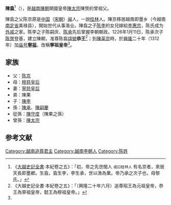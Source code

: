 '''陳翕'''<ref name=b5>《[[大越史記全書|大越史記全書]]·本紀卷之五》：「初，帝之先世閩人 <small>或曰桂林人</small> 有名京者，來居天長即墨鄕。生翕，翕生李，李生承，世以漁為業。帝乃承之次子也，母黎氏。」</ref>（{{vie|v='''Trần Hấp'''|hn=陳翕}}），是[[越南|越南]][[陳朝_(越南)|陳朝]]開國皇帝[[陳太宗|陳太宗]]陳煚的曾祖父。

陳翕之父陈京原是[[中国|中国]]（[[宋朝|宋朝]]）[[闽|闽]]人，一說[[桂林|桂林]]人。陳京移居越南即墨乡（今越南[[南定省|南定省]]美禄县），開始世代从事渔业。陳翕之子[[陈李|陈李]]的女兒嫁給[[李惠宗|李惠宗]]，陈氏成为[[外戚|外戚]]之家。陈李之子陈嗣庆、[[陈承|陈承]]先后掌握李朝朝政。1226年1月11日，陈承次子[[陈煚|陈煚]]登基，建立陳朝，准尊陈翕[[諡號|諡號]]'''恭王'''<ref name=dv6>《大越史記全書·本紀卷之五》：「（興隆二十年六月）追尊昭王為元祖皇帝，恭王為寧祖皇帝，懿王為穆祖皇帝。」</ref>；到[[陳英宗|陳英宗]]時，於[[興隆_(陳英宗)|興隆]]二十年（1312年）加[[庙号|庙号]]'''[[寧祖|寧祖]]'''，改稱'''寧祖皇帝'''<ref name=dv6/>。

== 家族 ==
* 父：[[陳京_(越南)|陈京]]
* 母：[[穆慈皇后|穆慈皇后]]
* 妻：[[寧慈皇后|寧慈皇后]]
* 弟：陳果
* 子：[[陳李|陳李]]
* 孫：[[陳承|陳承]]、[[陳嗣慶|陳嗣慶]]
* 從孫：[[陳守度|陳守度]]（陳果之孫）
* 曾孫：[[陳太宗|陳太宗]] 

==参考文献==
{{reflist}}

{{越南陳朝君主}}
{{越南人物小作品}}
[[Category:越南追尊君主|Category:越南追尊君主]]
[[Category:越南李朝人|Category:越南李朝人]]
[[Category:陈姓|Category:陈姓]]